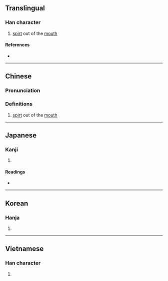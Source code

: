 {{also|潠}}
{{character info}}
==Translingual==

===Han character===
{{Han char|rn=30|rad=口|as=12|sn=15|four=67081|canj=RRUC|ids=⿰口巽}}

# [[spirt]] out of the [[mouth]]

====References====
* {{Han ref|kx=0208.040|dkj=04284|dj=0431.010|hdz=10687.110|uh=5640|ud=22080|bh=E541|bd=58689}}

----

==Chinese==
{{zh-forms}}

===Pronunciation===
{{zh-pron
|m=xùn,wù
|c=seon3
|mc=
|oc=
|ma=
|cat=v
}}

===Definitions===
{{zh-hanzi}}

# [[spirt]] out of the [[mouth]]

----

==Japanese==

===Kanji===
{{ja-kanji|grade=|rs=口12}}

# {{rfdef|ja|sort=口12}}

====Readings====
* {{ja-readings|on=[[そん]] (son)|kun=}}

----

==Korean==

===Hanja===
{{ko-hanja|hangeul=손|rv=son|mr=son}}

# {{rfdef|ko|sort=口12}}

----

==Vietnamese==

===Han character===
{{vi-hantu|[[sún]]|rs=口12}}

# {{rfdef|vi|sort=口12}}
